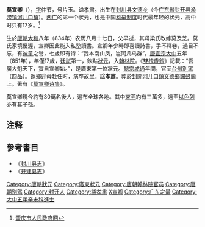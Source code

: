 '''莫宣卿'''（{{bd|834年||||catIdx=M}}），[[表字|字]]仲节，号片玉。谥孝肃。出生在[[封川县|封川县]][[文德乡|文德乡]]（今[[广东省|广东省]][[封开县|封开县]][[渔涝镇|渔涝镇]][[河儿口镇|河儿口镇]]）。[[两广|两广]]的第一个状元，也是中国[[科举制度|科举制度]]时代最年轻的状元，高中时只有17岁。<ref>[http://www.zhaoqing.gov.cn/rwzq2011/gczq2011/gcxy2011/201109/t20110924_106258.html 肇庆市人民政府网]{{dead link|date=2018年4月 |bot=InternetArchiveBot |fix-attempted=yes }}</ref>

生於[[唐朝|唐朝]][[大和_(唐朝)|大和]]八年（834年）农历八月十七日，父早逝，其母梁氏改嫁莫及芝。莫氏家境優渥，宣卿因此能入私塾讀書。宣卿年少時即喜讀詩書，手不釋卷，過目不忘，有[[神童|神童]]之譽，七歲即有诗：“我本南山凤，岂同凡鸟群”。[[唐宣宗|唐宣宗]][[大中_(唐朝)|大中]]五年（851年），年僅17歲，[[廷試|廷試]]第一，欽點[[狀元|狀元]]，入[[翰林院|翰林院]]。《[[雙槐歲鈔|雙槐歲鈔]]》記載：“吾廣大魁天下，實自宣卿始。”，是廣東第一位狀元。[[唐懿宗|懿宗]][[咸通|咸通]]年間，官至[[台州_(武德)|台州]][[別駕|別駕]]（四品）。返鄉迎母赴任时，病卒故里。諡'''孝肅'''。葬於[[封開|封開]][[河儿口鎮|河儿口鎮]][[文德鄉|文德鄉]][[鑼鼓崗|鑼鼓崗]]上。著有《[[莫宣卿诗集|莫宣卿诗集]]》。

莫宣卿現今約有30萬名後人，遍布全球各地。其中[[東莞|東莞]]約有三萬多，遠至[[以色列|以色列]] 亦有其子孫。

== 注释 ==
<references/>

==參考書目==
*《[[封川县志|封川县志]]》
*《[[开建县志|开建县志]]》

{{DEFAULTSORT:Mo}}
[[Category:唐朝狀元|Category:唐朝狀元]]
[[Category:廣東狀元|Category:廣東狀元]]
[[Category:唐朝翰林院官员|Category:唐朝翰林院官员]]
[[Category:唐朝别驾|Category:唐朝别驾]]
[[Category:封开人|Category:封开人]]
[[Category:諡孝肅|Category:諡孝肅]]
[[Category:莫姓|X宣卿]]
[[Category:广东之最|Category:广东之最]]
[[Category:大中五年辛未科進士|Category:大中五年辛未科進士]]